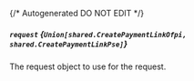 {/* Autogenerated DO NOT EDIT  */}

##### `request` *{`Union[shared.CreatePaymentLinkOfpi, shared.CreatePaymentLinkPse]`}*
The request object to use for the request.
<Collapsible>
    <CreatePaymentlinkRequestBody/>
</Collapsible>



